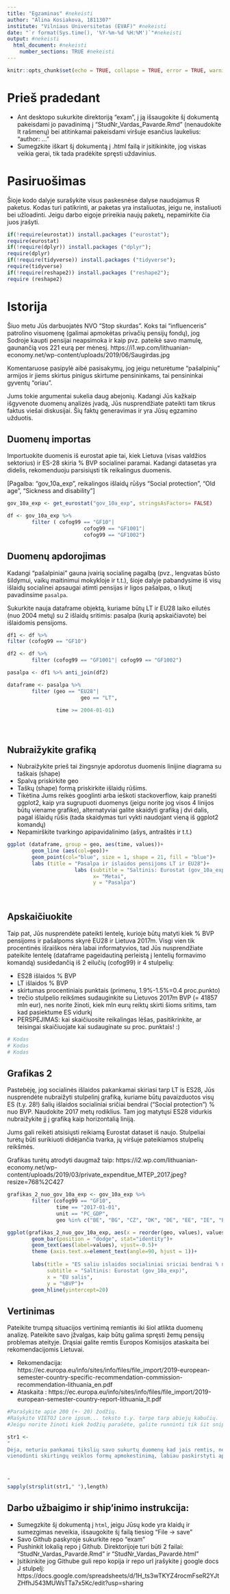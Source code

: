```yaml
---
title: "Egzaminas" #nekeisti
author: "Alina Kosiakova, 1811307" 
institute: "Vilniaus Universitetas (EVAF)" #nekeisti 
date: "`r format(Sys.time(), '%Y-%m-%d %H:%M')`"#nekeisti
output: #nekeisti
  html_document: #nekeisti
    number_sections: TRUE #nekeisti
---
```


```r
knitr::opts_chunk$set(echo = TRUE, collapse = TRUE, error = TRUE, warning = FALSE, message = FALSE)
```

# Prieš pradedant
* Ant desktopo sukurkite direktoriją "exam", į ją išsaugokite šį dokumentą pakeisdami jo pavadinimą į "StudNr_Vardas_Pavarde.Rmd" (nenaudokite lt rašmenų) bei atitinkamai pakeisdami viršuje esančius laukelius: "author: ..."
* Sumegzkite iškart šį dokumentą į .html failą ir įsitikinkite, jog viskas veikia gerai, tik tada pradėkite spręsti uždavinius.


# Pasiruošimas
Šioje kodo dalyje surašykite visus paskesnėse dalyse naudojamus R paketus. Kodas turi patikrinti, ar paketas yra instaliuotas, jeigu ne, instaliuoti bei užloadinti. Jeigu darbo eigoje prireikia naujų paketų, nepamirkite čia juos įrašyti.

```r
if(!require(eurostat)) install.packages ("eurostat");
require(eurostat)
if(!require(dplyr)) install.packages ("dplyr");
require(dplyr)
if(!require(tidyverse)) install.packages ("tidyverse");
require(tidyverse)
if(!require(reshape2)) install.packages ("reshape2");
require (reshape2)

```


# Istorija
Šiuo metu Jūs darbuojatės NVO "Stop skurdas". Koks tai "influenceris" patrolino visuomenę (galimai apmokėtas privačių pensijų fondų), jog Sodroje kaupti pensijai neapsimoka ir kaip pvz. pateikė savo mamulę, gaunančią vos 221 eurą per mėnesį. 
https://i1.wp.com/lithuanian-economy.net/wp-content/uploads/2019/06/Saugirdas.jpg


Komentaruose pasipylė aibė pasisakymų, jog jeigu neturėtume "pašalpinių" armijos ir jiems skirtus pinigus skirtume pensininkams, tai pensininkai gyventų "oriau".  

Jums tokie argumentai sukelia daug abejonių. Kadangi Jūs kažkaip išgyvenote  duomenų analizės įvadą, Jūs nusprendžiate pateikti tam tikrus faktus viešai diskusijai. Šių faktų generavimas ir yra Jūsų egzamino užduotis.


## Duomenų importas
Importuokite duomenis iš eurostat apie tai, kiek Lietuva (visas valdžios sektorius) ir ES-28 skiria % BVP socialinei paramai. Kadangi datasetas yra didelis, rekomenduoju parsisiųsti tik reikalingus duomenis. 

[Pagalba: "gov_10a_exp", reikalingos išlaidų rūšys "Social protection", "Old age", "Sickness and disability"]

```r
gov_10a_exp <- get_eurostat("gov_10a_exp", stringsAsFactors= FALSE)

df <- gov_10a_exp %>%
        filter ( cofog99 == "GF10"|
                         cofog99 == "GF1001"|
                         cofog99 == "GF1002")
```

## Duomenų apdorojimas
Kadangi "pašalpiniai" gauna įvairią socialinę pagalbą (pvz., lengvatas būsto šildymui, vaikų maitinimui mokykloje ir t.t.), šioje dalyje pabandysime iš visų išlaidų socialinei apsaugai atimti pensijas ir ligos pašalpas, o likutį pavadinsime `pasalpa`. 

Sukurkite nauja dataframe objektą, kuriame būtų LT ir EU28 laiko eilutės (nuo 2004 metų) su 2 išlaidų sritimis: pasalpa (kurią apskaičiavote) bei išlaidomis pensijoms.

```r
df1 <- df %>%
filter (cofog99 == "GF10")

df2 <- df %>%
        filter (cofog99 == "GF1001"| cofog99 == "GF1002")

pasalpa <- df1 %>% anti_join(df2)

dataframe <- pasalpa %>%
        filter (geo == "EU28"| 
                        geo == "LT",
                        
                time >= 2004-01-01)





```

## Nubraižykite grafiką

* Nubraižykite prieš tai žingsnyje apdorotus duomenis linijine diagrama su taškais (shape) 
* Spalvą priskirkite geo
* Taškų (shape) formą priskirkite išlaidų rūšims. 
* Tikėtina Jums reikės googlinti arba ieškoti stackoverflow, kaip pranešti ggplot2, kaip yra sugrupuoti duomenys (jeigu norite jog visos 4 linijos būtų viename grafike), alternatyviai galite skaidyti grafiką į dvi dalis, pagal išlaidų rūšis (tada skaidymas turi vykti naudojant vieną iš ggplot2 komandų)
* Nepamirškite tvarkingo apipavidalinimo (ašys, antraštės ir t.t.)

```r

ggplot (dataframe, group = geo, aes(time, values))+
        geom_line (aes(col=geo))+
        geom_point(col="blue", size = 1, shape = 21, fill = "blue")+
        labs (title = "Pasalpa ir islaidos pensijoms LT ir EU28")+
                      labs (subtitle = "Saltinis: Eurostat (gov_10a_exp)",
                            x= "Metai",
                            y = "Pasalpa")
    
        
```



## Apskaičiuokite

Taip pat, Jūs nusprendėte pateikti lentelę, kurioje būtų matyti kiek % BVP pensijoms ir pašalpoms skyrė EU28 ir Lietuva 2017m.
Visgi vien tik procentinės išraiškos nėra labai informatyvios, tad Jūs nusprendžiate pateikite lentelę (dataframe pageidautiną perleistą į lentelių formavimo komandą) susidedančią iš 2 eilučių (cofog99) ir 4 stulpelių:

* ES28 išlaidos % BVP
* LT išlaidos % BVP
* skirtumas procentiniais punktais (primenu, 1.9%-1.5%=0.4 proc.punkto)
* trečio stulpelio reikšmes sudauginkite su Lietuvos 2017m BVP (= 41857 mln eur), nes norite žinoti, kiek mln eurų reiktų skirti šioms sritims, tam kad pasiektume ES vidurkį
* PERSPĖJIMAS: kai skaičiuosite reikalingas lėšas, pasitikrinkite, ar teisingai skaičiuojate  kai sudauginate su proc. punktais! :)

```r
# Kodas
# Kodas
# Kodas
```


## Grafikas 2 

Pastebėję, jog socialinės išlaidos pakankamai skiriasi tarp LT is ES28, Jūs nusprendėte nubraižyti stulpelinį grafiką, kuriame būtų pavaizduotos visų ES (t.y. 28!) šalių išlaidos socialiniai sričiai bendrai ("Social protection") % nuo BVP. Naudokite 2017 metų rodiklius. Tam jog matytųsi ES28 vidurkis nubraižykite jį į grafiką kaip horizontalią liniją.

Jums gali reikėti atsisiųsti reikiamą Eurostat dataset iš naujo. 
Stulpeliai turėtų būti surikiuoti didėjančia tvarka, jų viršuje pateikiamos  stulpelių reikšmės.

Grafikas turėtų atrodyti daugmaž taip: https://i2.wp.com/lithuanian-economy.net/wp-content/uploads/2019/03/private_expenditue_MTEP_2017.jpeg?resize=768%2C427


```r
grafikas_2_nuo_gov_10a_exp <- gov_10a_exp %>%
        filter (cofog99 == "GF10", 
                time == "2017-01-01",
                unit == "PC_GDP", 
                geo %in% c("BE", "BG", "CZ", "DK", "DE", "EE", "IE", "EL", "ES", "FR", "HR", "IT", "LV", "LT", "LU", "HU", "NL", "AT", "PL", "PT", "RO", "SI", "SK", "FI", "SE", "UK", "CY", "MT" ))

ggplot(grafikas_2_nuo_gov_10a_exp, aes(x = reorder(geo, values), values))+
        geom_bar(position = "dodge", stat="identity")+
        geom_text(aes(label=values), vjust=-0.5)+
        theme (axis.text.x=element_text(angle=90, hjust = 1))+
        
        labs(title = "ES saliu islaidos socialiniai sriciai bendrai % nuo BVP",
             subtitle = "Saltinis: Eurostat (gov_10a_exp)",
             x = "EU salis",
             y = "%BVP")+
        geom_hline(yintercept=20)

```


## Vertinimas
Pateikite trumpą situacijos vertinimą remiantis iki šiol atlikta duomenų analizę. Pateikite savo įžvalgas, kaip būtų galima spręsti žemų pensijų  problemas ateityje. Drąsiai galite remtis Europos Komisijos ataskaita bei rekomendacijomis Lietuvai. 

* Rekomendacija: https://ec.europa.eu/info/sites/info/files/file_import/2019-european-semester-country-specific-recommendation-commission-recommendation-lithuania_en.pdf
* Ataskaita : https://ec.europa.eu/info/sites/info/files/file_import/2019-european-semester-country-report-lithuania_lt.pdf

```r
#Parašykite apie 200 (+- 20) žodžių. 
#Rašykite VIETOJ Lore ipsum... teksto t.y. tarpe tarp abiejų kabučių.
#Jeigu norite žinoti kiek žodžių parašėte, galite runninti tik šit snippet' jo kampytyje nuspaudę ant žalio trikampio rodančio į dešinę

str1 <- 
"
Dėja, neturiu pankamai tikslių savo sukurtų duomenų kad jais remtis, nes net paprasta funkcija reorder pas mane nenori veikt (arba aš darau nematomų sau klaidų), todėl pasiremsiu jūsų rekomendacijom ir pasidalinsiu įžvalgom. Pasak Europos sąjungą, Lietuva kaip šalis susidurs su nedarbingumo problema. Taip pat dėl didelės emigracijos is šalies, daug dirbančių žmonių išvažiuoja ir nebemoka mokėsčius būtent Lietuvai, o pensininkų procentinis skaičius daugėja, todėl mes susidūrsim su pensijų išmokos problema. Mes paprasčiausiai turėsim mažinti pensijas arba žmonės turės pasitikėti ne valstybė, o savimi ir privačiais pensijų fondais (o tai jau yra pakankamai pavojingas dalykas ir daug rizikos, nes per +-50 metų neaišku, kas su jais atsitiks). Pasak kai kurių ekonomistų, politikai mūsų šalyje nesprendža dabartinės problemos, o tiesiog atidėjo ją ateičiai, ir viskas vėl bus ant mokesčių mokėtojų pečių. Protingiausias sprendimas gali būti leisti žmonėms pervesti tuos procentus ne į Sodrą, bet į savo pensijos fondą, šią dalį pastoviai didinant. Iš tikrųjų, problema reikia pradėti spręsti nuo mokėsčių reformos, nes iš to eina ir pensijos Lietuvos piliečiams. Reikia 
vienodinti skirtingų veiklos formų apmokestinimą, labiau paskirstyti apmokestinamąją naštą tarp skirtingų visuomenės grupių. Tada galima jau ir taisyti pensijų problemas.



"
sapply(strsplit(str1," "),length)
```







## Darbo užbaigimo ir ship'inimo instrukcija:
* Sumegzkite šį dokumentą į `html`, jeigu Jūsų kode yra klaidų ir sumezgimas neveikia, išsaugokite šį failą tiesiog "File -> save"
* Savo Github paskyroje sukurkite repo "exam"
* Pushinkit lokalią repo į Github. Direktorijoje turi būti 2 failai: "StudNr_Vardas_Pavardė.Rmd" ir "StudNr_Vardas_Pavardė.html"
* Įsitikinkite jog Githube guli repo kopija ir repo url įrašykite į google docs J stulpelį: https://docs.google.com/spreadsheets/d/1H_ts3wTKYZ4rocmFseR2YJtZHfhJ543MUWsTTa7x5Kc/edit?usp=sharing

